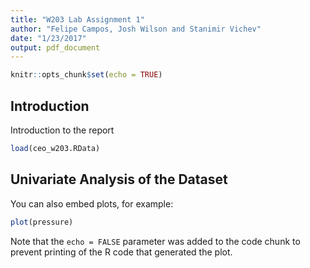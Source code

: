 ```yaml
---
title: "W203 Lab Assignment 1"
author: "Felipe Campos, Josh Wilson and Stanimir Vichev"
date: "1/23/2017"
output: pdf_document
---
```


```r
knitr::opts_chunk$set(echo = TRUE)
```

## Introduction

Introduction to the report

```r
load(ceo_w203.RData)
```

## Univariate Analysis of the Dataset

You can also embed plots, for example:

```r
plot(pressure)
```

Note that the `echo = FALSE` parameter was added to the code chunk to prevent printing of the R code that generated the plot.
